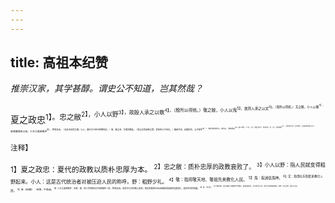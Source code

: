 ```yaml
---
---
---
```

title: 高祖本纪赞
---



*推崇汉家，其学甚醇。谓史公不知道，岂其然哉？*

夏之政忠<sup>1】。忠之敝<sup>2】，小人以野<sup>3】，故殷人承之以敬<sup>4】。（殷所以得统。）敬之敝，小人以鬼<sup>5】，故周人承之以文<sup>6】。（周所以得统。）文之敝，小人以僿<sup>7】，故救僿莫若以忠。三王之道若循环<sup>8】，终而复始。（言此本自然之理。以上，通论古今帝王统绪有定。）周、秦之间，可谓文敝矣。（周之必有或继之者，宣圣所以不讳也。）秦政不改，反酷刑法，岂不缪乎<sup>9】？（秦不得承统也。）故汉兴，承敝易变<sup>10】，使人不倦，（二句，八字，明是“忠”字，却不说出，好，好。）得天统矣<sup>11】。（推崇昭代之意，只四字便尽，岂后来纷纷符谶之云乎？）

<sup>注释】

<sup>1】夏之政忠：夏代的政教以质朴忠厚为本。
<sup>2】忠之敝：质朴忠厚的政教衰败了。
<sup>3】小人以野：指人民就变得粗野起来。小人：这是古代统治者对被压迫人民的称呼。野：粗野少礼。
<sup>4】敬：指用敬天地、敬祖先来教化人民。
<sup>5】鬼：指迷信鬼神。
<sup>6】文：指用礼乐制度来教化人民。
<sup>7】俫（sài赛）：轻薄、不真诚。
<sup>8】三王之道若循环：吉夏、商、周三代的统治方法像循环一样，终而复始。这是司马迁的唯心史观，他没有看到社会由低级到高级的发展变化，是其时代的局限。
<sup>9】缪：同“谬”。
<sup>10】承敝易变：指汉高祖针对秦朝的严刑酷法，提出废秦苛法，并与民约法三章，施行与民休息的政策。1天统：天之正统，指天子之位。